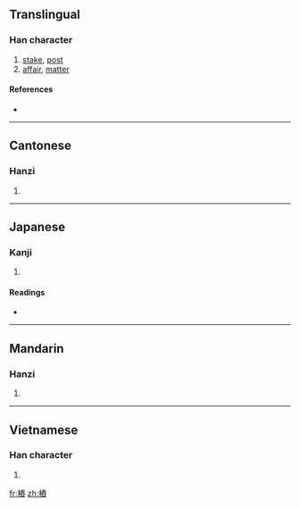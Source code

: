 {{also|桩}}
==Translingual==

===Han character===
{{Han char|rn=75|rad=木|as=11|sn=15|four=4597<sub>7</sub>|canj=木手大X (DQKX)}}

# [[stake]], [[post]]
# [[affair]], [[matter]]

====References====
* {{Han ref|kx=0548.190|dkj=15398|dj=0936.050|hdz=21272.020|uh=6A01|ud=27137|bh=BCCE|bd=48334}}

----

==Cantonese==

===Hanzi===
{{yue-hanzi|jyut=|y=jong1|sim=桩}}

# {{defn|Cantonese|sort=木11}}

----

==Japanese==

===Kanji===
{{ja-kanji|grade=|rs=木11}}

# {{defn|Japanese}}

====Readings====
* {{ja-readings|on=[[とう]] (tō), [[しょう]] (shō), [[しゅ]] (shu)|kun=[[くい]] (kui)}}

----

==Mandarin==

===Hanzi===
{{cmn-hanzi|sim=桩|pin=[[zhuāng]] ([[zhuang1]])|wg=chuang<sup>1</sup>}}

# {{defn|Mandarin|sort=木11}}

----

==Vietnamese==

===Han character===
{{vi-hantu|[[thung]], [[thủng]], [[thông]], [[thùng]], [[trang]]|rs=木11}}

# {{defn|Vietnamese|sort=木11}}

[[fr:樁]]
[[zh:樁]]